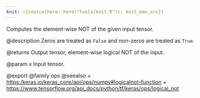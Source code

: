 ```yaml
---
knit: ({source(here::here("tools/knit.R")); knit_man_src})
---
```

Computes the element-wise NOT of the given input tensor.

@description
Zeros are treated as `False` and non-zeros are treated as `True`.

@returns
    Output tensor, element-wise logical NOT of the input.

@param x
Input tensor.

@export
@family ops
@seealso
+ <https:/keras.io/keras_core/api/ops/numpy#logicalnot-function>
+ <https://www.tensorflow.org/api_docs/python/tf/keras/ops/logical_not>

